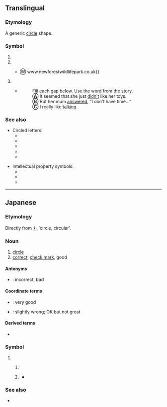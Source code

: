 {{also|◯|⚬|∘|Appendix:Variations of "o"|uni=auto}}
{{character info}}
{{character info|￮}}
{{character info|⭕}}
==Translingual==

===Etymology===
A generic [[circle]] shape.

===Symbol===
{{mul-symbol}}

# {{n-g|A female family member in a [[family tree]]. Compare {{m|mul|□||a male family member in a family tree}}.}}
# {{n-g|A circled [[number]] ①, ②, ③, etc. represents the ''1st'', ''2nd'', ''3rd'', etc. item.}}
#* {{quote-book|en|termlang=mul|author=Emily Laurence Baker|title=Slow New Forest: Local, characterful guides to Britain's special places|year=2013|publisher=Bradt Travel Guides|isbn=9781841624488|page=109|pageurl=https://books.google.ro/books?id=NZjkpKIBzN0C&pg=PA109|passage='''④''' New Forest Wildlife Park<br>Deerleap Lane, Ashurst SO41 4UH Ⓣ 023 {{...}} Ⓦ www.newforestwildlifepark.co.uk}}
# {{n-g|A circled [[letter]] Ⓐ, Ⓑ, Ⓒ, etc. represents the ''Ath'', ''Bth'', ''Cth'', etc. item.}}
#* {{quote-book
|en
|termlang=mul
|year=2004
|author=Faye Berryman, Philip O'Carroll
|title=Fitzroy Word Skills 3 Answer Book (Stories 21-30)
|pageurl=http://books.google.com.br/books?id=AkKf1gjxcVEC&pg=PA75#v=onepage&q&f=false
|isbn=9789867240217
|page=75
|publisher=Lai Lai Book Company}}
#*: Fill each gap below. Use the word from the story.
#*: '''Ⓐ''' It seemed that she just <u>didn't</u> like her toys.
#*: '''Ⓑ''' But her mum <u>answered</u>, “I don't have time...”
#*: '''Ⓒ''' I really like <u>talking</u>.

===See also===
* Circled letters:
** {{l|mul|Ⓐ||the symbol of [[anarchism]]}}
** {{l|mul|Ⓣ||indicates a [[phone number]]}}
** {{l|mul|Ⓦ||indicates a [[website]]}}
** {{l|mul|Ⓧ||indicates the last date at which the item must be sold at a fixed price under saihan seido, Japan's resale price maintenance system}}
** {{l|mul|Ⓨ||indicates the first date at which the item must be sold at a fixed price under saihan seido, Japan's resale price maintenance system}}

* Intellectual property symbols:
** {{l|mul|©||copyright symbol}}
** {{l|mul|℗||sound recording copyright symbol}}
** {{l|mul|®||registered trademark symbol}}

----

==Japanese==

===Etymology===
Directly from [[丸]] 'circle, circular'.

===Noun===
{{ja-pos|symbol|まる}}

# [[circle]]
# [[correct]], [[check mark]], good

====Antonyms====
* {{ja-r|×|ばつ}}: incorrect, bad

====Coordinate terms====
* {{ja-r|◎|にじゅうまる}}: very good
* {{ja-r|△|さんかく}}: slightly wrong; OK but not great

====Derived terms====
* {{l|ja|○×}}

===Symbol===
{{ja-pos|symbol|まる|なに}}

# {{non-gloss definition|Placeholder for a [[kanji]] or [[kana]].}}
## {{non-gloss definition|Used to indicate a space to be filled in.}}
##: {{ux|ja|○○が好き|tr=______ ga suki|to like ______}}
## {{non-gloss definition|Used to censor or obscure individual characters.}}
##: {{ux|ja|セッ○ス|tr=sekkusu|s*x (sex)}}
##: {{ux|ja|創○○会|tr=Sōka Gakkai|S*k* Gak*i ({{w|Soka Gakkai}})}}
##: {{ux|ja|Micr○soft|Micr*soft}}
##: {{ux|ja|ち○ぽ|tr=chi*po|d**k}}
##* {{quote-book
|ja
|year=2004
|author=榎本年弥
|title=旅の指さし会話帳7 オーストラリア: オーストラリア英語
|url=https://books.google.com/books?id=ifPY12t-kAsC&pg=PA116&dq=%22prick%22
|isbn=9784795827530
|page=122
|publisher=Joho Center Publishing
}}
##*: {{lang|ja|prick………チ'''○'''ポコ}}
##*: {{lang|ja|prickhead………バカ野郎}}
##*:: {{lang|ja|dickheadと同じく、「チン'''○'''コ頭」の意味。}}

===See also===
* {{l|ja|〇|t=[[zero]]|pos=an alternative for {{m|ja|零}}}}